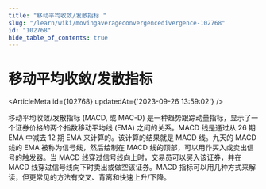 ```yaml
---
title: "移动平均收敛/发散指标 "
slug: "/learn/wiki/movingaverageconvergencedivergence-102768"
id: "102768"
hide_table_of_contents: true
---
```



# 移动平均收敛/发散指标 

<ArticleMeta id={102768} updatedAt={'2023-09-26 13:59:02'} />
<div className='border-solid border-b border-t-0 my-4 border-[var(--ifm-color-gray-300)]' />

移动平均收敛/发散指标 (MACD, 或 MAC-D) 是一种趋势跟踪动量指标，显示了一个证券价格的两个指数移动平均线 (EMA) 之间的关系。MACD 线是通过从 26 期 EMA 中减去 12 期 EMA 来计算的。该计算的结果就是 MACD 线。九天的 MACD 线的 EMA 被称为信号线，然后绘制在 MACD 线的顶部，可以用作买入或卖出信号的触发器。当 MACD 线穿过信号线向上时，交易员可以买入该证券，并在 MACD 线穿过信号线向下时卖出或做空该证券。MACD 指标可以用几种方式来解读，但更常见的方法有交叉、背离和快速上升/下降。
